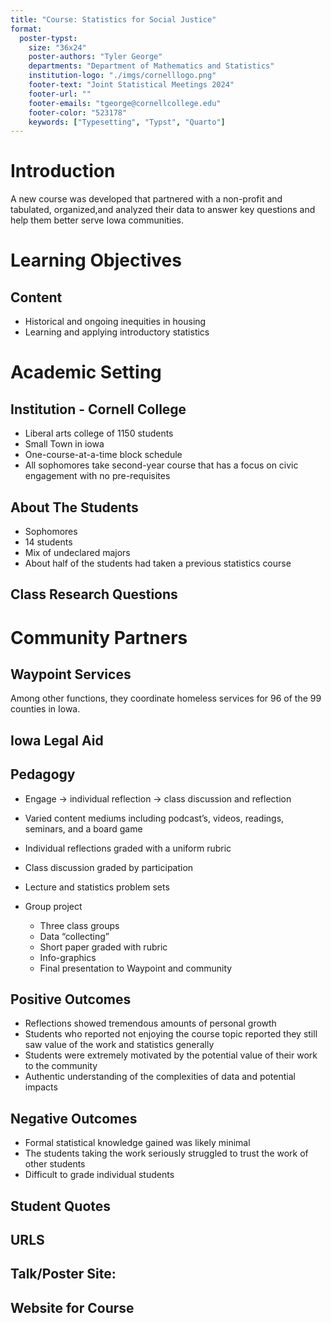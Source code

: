 ```yaml
---
title: "Course: Statistics for Social Justice"
format:
  poster-typst: 
    size: "36x24"
    poster-authors: "Tyler George"
    departments: "Department of Mathematics and Statistics"
    institution-logo: "./imgs/cornelllogo.png"
    footer-text: "Joint Statistical Meetings 2024"
    footer-url: ""
    footer-emails: "tgeorge@cornellcollege.edu"
    footer-color: "523178"
    keywords: ["Typesetting", "Typst", "Quarto"]
---
```


# Introduction
A new course was developed that partnered with a non-profit and tabulated, organized,and analyzed their data to answer key questions and help them better serve Iowa communities. 

# Learning Objectives
## Content
 * Historical and ongoing inequities in  housing
 * Learning and applying introductory statistics
 
 
# Academic Setting
## Institution - Cornell College
- Liberal arts college of 1150 students
- Small Town in iowa
- One-course-at-a-time block schedule
- All sophomores take second-year course that has a focus on civic engagement with no pre-requisites

## About The Students
- Sophomores
- 14 students
- Mix of undeclared majors
- About half of the students had taken a previous statistics course

## Class Research Questions

# Community Partners
## Waypoint Services
Among other functions, they coordinate homeless services for 96 of the 99 counties in Iowa. 

## Iowa Legal Aid


## Pedagogy
- Engage -> individual reflection -> class discussion and reflection
 * Varied content mediums including podcast's, videos, readings, seminars, and a board game
 * Individual reflections graded with a uniform rubric
 * Class discussion graded by participation
 
- Lecture and statistics problem sets

- Group project
  - Three class groups
  - Data "collecting"
  - Short paper graded with rubric
  - Info-graphics
  - Final presentation to Waypoint and community
 
## Positive Outcomes
- Reflections showed tremendous amounts of personal growth
- Students who reported not enjoying the course topic reported they still saw value of the work and statistics generally
- Students were extremely motivated by the potential value of their work to the community
- Authentic understanding of the complexities of data and potential impacts

## Negative Outcomes
- Formal statistical knowledge gained was likely minimal
- The students taking the work seriously struggled to trust the work of other students
- Difficult to grade individual students

## Student Quotes

## URLS

## Talk/Poster Site: 

## Website for Course
